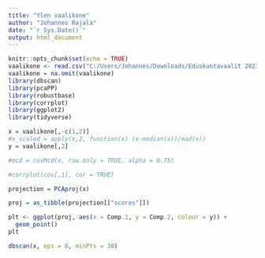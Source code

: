 ```yaml
---
title: "Ylen vaalikone"
author: "Johannes Rajala"
date: "`r Sys.Date()`"
output: html_document
---
```


```r
knitr::opts_chunk$set(echo = TRUE)
vaalikone <- read.csv("C:/Users/Johannes/Downloads/Eduskuntavaalit 2023 vastausdata - Kaikki vaalipiirit - anonyymi.csv")
vaalikone = na.omit(vaalikone)
library(dbscan)
library(pcaPP)
library(robustbase)
library(corrplot)
library(ggplot2)
library(tidyverse)
```

```r
x = vaalikone[,-c(1,2)]
#x_scaled = apply(x,2, function(x) (x-median(x))/mad(x))
y = vaalikone[,2]
```

```r
#mcd = covMcd(x, raw.only = TRUE, alpha = 0.75)
```

```r
#corrplot(cov[,1], cor = TRUE)
```


```r
projection = PCAproj(x)
```

```r
proj = as_tibble(projection[["scores"]])
```

```r
plt <- ggplot(proj, aes(x = Comp.1, y = Comp.2, colour = y)) +
  geom_point()
plt
```

```r
dbscan(x, eps = 8, minPts = 30)
```
```r

```

